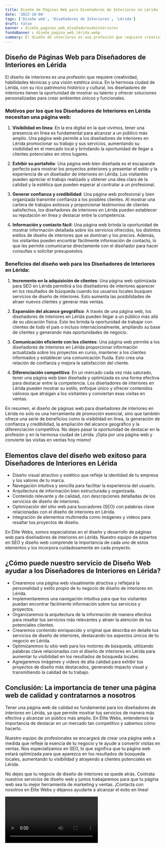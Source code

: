 ```yaml
---
title: Diseño de Páginas Web para Diseñadores de Interiores en Lérida
date: '2023-10-04'
tags: ['Diseño web', 'Diseñadores de Interiores', 'Lérida']
draft: false
banner : diseño_paginas_web_diseñadoresdeinteriores
fondoBanner : diseño_pagina_web_lérida.webp
summary: El diseño de interiores es una profesión que requiere creatividad, habilidades técnicas y una visión estética única. En la hermosa ciudad de Lérida, con su rico patrimonio histórico y cultural, los diseñadores de interiores tienen la oportunidad de mostrar su talento y ofrecer soluciones personalizadas para crear ambientes únicos y funcionales.
---
```


## Diseño de Páginas Web para Diseñadores de Interiores en Lérida

El diseño de interiores es una profesión que requiere creatividad, habilidades técnicas y una visión estética única. En la hermosa ciudad de Lérida, con su rico patrimonio histórico y cultural, los diseñadores de interiores tienen la oportunidad de mostrar su talento y ofrecer soluciones personalizadas para crear ambientes únicos y funcionales.

### Motivos por los que los Diseñadores de Interiores en Lérida necesitan una página web:

1. **Visibilidad en línea**: En la era digital en la que vivimos, tener una presencia en línea es fundamental para alcanzar a un público más amplio. Una página web permite a los diseñadores de interiores en Lérida promocionar su trabajo y sus servicios, aumentando su visibilidad en el mercado local y brindando la oportunidad de llegar a clientes potenciales en otros lugares.

2. **Exhibir su portafolio**: Una página web bien diseñada es el escaparate perfecto para mostrar los proyectos anteriores y presentar el estilo y la experiencia de un diseñador de interiores en Lérida. Los visitantes pueden apreciar el trabajo realizado y obtener una idea clara de la calidad y la estética que pueden esperar al contratar a un profesional.

3. **Generar confianza y credibilidad**: Una página web profesional y bien organizada transmite confianza a los posibles clientes. Al mostrar una cartera de trabajos exitosos y proporcionar testimonios de clientes satisfechos, los diseñadores de interiores en Lérida pueden establecer su reputación en línea y destacar entre la competencia.

4. **Información y contacto fácil**: Una página web brinda la oportunidad de mostrar información detallada sobre los servicios ofrecidos, los distintos estilos de diseño de interiores que se dominan y los precios. Además, los visitantes pueden encontrar fácilmente información de contacto, lo que les permite comunicarse directamente con el diseñador para hacer consultas o solicitar presupuestos.

### Beneficios del diseño web para los Diseñadores de Interiores en Lérida:

1. **Incremento en la adquisición de clientes**: Una página web optimizada para SEO en Lérida permitirá a los diseñadores de interiores aparecer en los resultados de búsqueda cuando los usuarios locales busquen servicios de diseño de interiores. Esto aumenta las posibilidades de atraer nuevos clientes y generar más ventas.

2. **Expansión del alcance geográfico**: A través de una página web, los diseñadores de interiores en Lérida pueden llegar a un público más allá de su ubicación física. Esto les brinda la oportunidad de trabajar con clientes de todo el país o incluso internacionalmente, ampliando su base de clientes y generando más oportunidades de negocio.

3. **Comunicación eficiente con los clientes**: Una página web permite a los diseñadores de interiores en Lérida proporcionar información actualizada sobre los proyectos en curso, mantener a los clientes informados y establecer una comunicación fluida. Esto crea una relación de confianza y mejora la satisfacción del cliente.

4. **Diferenciación competitiva**: En un mercado cada vez más saturado, tener una página web bien diseñada y optimizada es una forma efectiva para destacar entre la competencia. Los diseñadores de interiores en Lérida pueden mostrar su estilo, enfoque único y ofrecer contenidos valiosos que atraigan a los visitantes y conviertan esas visitas en ventas.

En resumen, el diseño de páginas web para diseñadores de interiores en Lérida no solo es una herramienta de promoción esencial, sino que también ofrece una serie de beneficios como la visibilidad en línea, la generación de confianza y credibilidad, la ampliación del alcance geográfico y la diferenciación competitiva. No dejes pasar la oportunidad de destacar en la profesión y en la hermosa ciudad de Lérida. ¡Opta por una página web y convierte las visitas en ventas hoy mismo!

<GifSeo />

<Cta />

## Elementos clave del diseño web exitoso para Diseñadores de Interiores en Lérida

- Diseño visual atractivo y estético que refleje la identidad de tu empresa y los valores de tu marca.
- Navegación intuitiva y sencilla para facilitar la experiencia del usuario.
- Arquitectura de información bien estructurada y organizada.
- Contenido relevante y de calidad, con descripciones detalladas de los servicios de diseño de interiores.
- Optimización del sitio web para buscadores (SEO) con palabras clave relacionadas con el diseño de interiores en Lérida.
- Integración de elementos multimedia como imágenes y videos para resaltar tus proyectos de diseño.

En Élite Webs, somos especialistas en el diseño y desarrollo de páginas web para diseñadores de interiores en Lérida. Nuestro equipo de expertos en SEO y diseño web comprende la importancia de cada uno de estos elementos y los incorpora cuidadosamente en cada proyecto.

## ¿Cómo puede nuestro servicio de Diseño Web ayudar a los Diseñadores de Interiores en Lérida?

- Crearemos una página web visualmente atractiva y reflejará la personalidad y estilo propio de tu negocio de diseño de interiores en Lérida.
- Implementaremos una navegación intuitiva para que los visitantes puedan encontrar fácilmente información sobre tus servicios y proyectos.
- Organizaremos la arquitectura de la información de manera efectiva para resaltar tus servicios más relevantes y atraer la atención de tus potenciales clientes.
- Crearemos contenido enriquecido y original que describa en detalle tus servicios de diseño de interiores, destacando los aspectos únicos de tu negocio en Lérida.
- Optimizaremos tu sitio web para los motores de búsqueda, utilizando palabras clave relacionadas con el diseño de interiores en Lérida para aumentar tu visibilidad en los resultados de búsqueda locales.
- Agregaremos imágenes y videos de alta calidad para exhibir tus proyectos de diseño más destacados, generando impacto visual y transmitiendo la calidad de tu trabajo.

## Conclusión: La importancia de tener una página web de calidad y contratarnos a nosotros

Tener una página web de calidad es fundamental para los diseñadores de interiores en Lérida, ya que permite mostrar tus servicios de manera más efectiva y alcanzar un público más amplio. En Élite Webs, entendemos la importancia de destacar en un mercado tan competitivo y sabemos cómo hacerlo.

Nuestro equipo de profesionales se encargará de crear una página web a medida que refleje la esencia de tu negocio y te ayude a convertir visitas en ventas. Nos especializamos en SEO, lo que significa que tu página web estará optimizada para que aparezca en los resultados de búsqueda locales, aumentando tu visibilidad y atrayendo a clientes potenciales en Lérida.

No dejes que tu negocio de diseño de interiores se quede atrás. Contrata nuestros servicios de diseño web y juntos trabajaremos para que tu página web sea tu mejor herramienta de marketing y ventas. ¡Contacta con nosotros en Élite Webs y déjanos ayudarte a alcanzar el éxito en línea!

<Video />

<CtaBot job='Diseñadores de Interiores' city='Lérida'/>

<Gmaps query='Lérida+españa+maps' />
